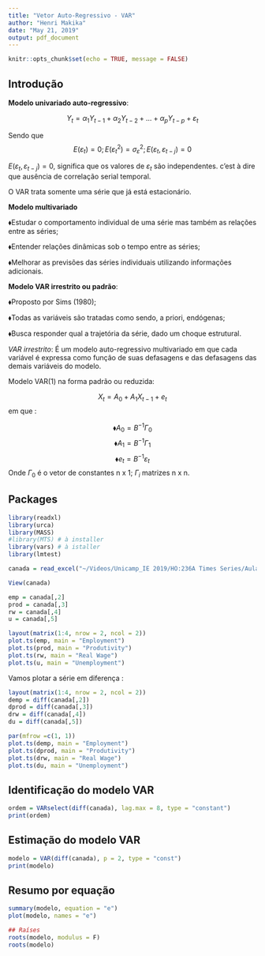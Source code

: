 ```yaml
---
title: "Vetor Auto-Regressivo - VAR"
author: "Henri Makika"
date: "May 21, 2019"
output: pdf_document
---
```


```r
knitr::opts_chunk$set(echo = TRUE, message = FALSE)
```

## Introdução

**Modelo univariado auto-regressivo**:

$$
\tag{1}
Y_{t} = \alpha_1Y_{t-1} + \alpha_2Y_{t-2} +...+ \alpha_{p}Y_{t-p} + \varepsilon_{t}$$

Sendo que
$$\tag{2}
E(\varepsilon_{t}) = 0; E(\varepsilon_{t}^2) = \sigma_{\varepsilon}^2; E(\varepsilon_{t}, \varepsilon_{t-j}) = 0$$

$E(\varepsilon_{t}, \varepsilon_{t-j}) = 0$, significa que os valores de $\varepsilon_{t}$ são independentes. c'est à dire que ausência de correlação serial temporal. 

O VAR trata somente uma série que já está estacionário. 

**Modelo multivariado**

$\blacklozenge$Estudar o comportamento individual de uma série mas também as relações entre as séries;

$\blacklozenge$Entender relações dinâmicas sob o tempo entre as séries;

$\blacklozenge$Melhorar as previsões das séries individuais utilizando informações adicionais.

**Modelo VAR irrestrito ou padrão**:

$\blacklozenge$Proposto por Sims (1980);

$\blacklozenge$Todas as variáveis são tratadas como sendo, a priori, endógenas;

$\blacklozenge$Busca responder qual a trajetória da série, dado um choque estrutural.

*VAR irrestrito*: É um modelo auto-regressivo multivariado em que cada variável é
expressa como função de suas defasagens e das defasagens das demais variáveis do modelo.

Modelo VAR(1) na forma padrão ou reduzida:

$$
\tag{3}
X_{t} = A_{0} + A_{1}X_{t-1} + e_{t}$$
em que :

$$\blacklozenge A_{0} = B^{-1} \Gamma_{0}$$ 
$$\blacklozenge A_{1} = B^{-1} \Gamma_{1}$$
$$\blacklozenge e_{t} = B^{-1} \varepsilon_{t}$$
Onde $\Gamma_{0}$ é o vetor de constantes n x 1; $\Gamma_{i}$ matrizes n x n. 

## Packages 

```r
library(readxl)
library(urca)
library(MASS)
#library(MTS) # à installer
library(vars) # à istaller
library(lmtest)
```
```r
canada = read_excel("~/Videos/Unicamp_IE 2019/HO:236A Times Series/Aula 9/Canada.xlsx")
```

```r
View(canada)
```

```r
emp = canada[,2]
prod = canada[,3]
rw = canada[,4]
u = canada[,5]
```

```r
layout(matrix(1:4, nrow = 2, ncol = 2))
plot.ts(emp, main = "Employment")
plot.ts(prod, main = "Produtivity")
plot.ts(rw, main = "Real Wage")
plot.ts(u, main = "Unemployment")
```

Vamos plotar a série em diferença :

```r
layout(matrix(1:4, nrow = 2, ncol = 2))
demp = diff(canada[,2])
dprod = diff(canada[,3])
drw = diff(canada[,4])
du = diff(canada[,5])

par(mfrow =c(1, 1))
plot.ts(demp, main = "Employment")
plot.ts(dprod, main = "Produtivity")
plot.ts(drw, main = "Real Wage")
plot.ts(du, main = "Unemployment")
```

## Identificação do modelo VAR

```r
ordem = VARselect(diff(canada), lag.max = 8, type = "constant")
print(ordem)
```

## Estimação do modelo VAR

```r
modelo = VAR(diff(canada), p = 2, type = "const")
print(modelo)
```
## Resumo por equação

```r
summary(modelo, equation = "e")
plot(modelo, names = "e")
```
```r
## Raíses
roots(modelo, modulus = F)
roots(modelo)
```

